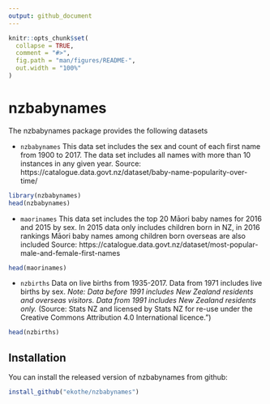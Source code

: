 ```yaml
---
output: github_document
---
```


<!-- README.md is generated from README.Rmd. Please edit that file -->

```r
knitr::opts_chunk$set(
  collapse = TRUE,
  comment = "#>",
  fig.path = "man/figures/README-",
  out.width = "100%"
)
```
# nzbabynames

The nzbabynames package provides the following datasets

- `nzbabynames` This data set includes the sex and count of each first name from 1900 to 2017. The data set includes all names with more than 10 instances in any given year. Source: https://catalogue.data.govt.nz/dataset/baby-name-popularity-over-time/

```r
library(nzbabynames)
head(nzbabynames)
```

- `maorinames` This data set includes the  top 20 Māori baby names for 2016 and 2015 by sex. In 2015 data only includes children born in NZ, in 2016 rankings Māori baby names among children born overseas are also included Source: https://catalogue.data.govt.nz/dataset/most-popular-male-and-female-first-names

```r
head(maorinames)
```

- `nzbirths` Data on live births from 1935-2017. Data from 1971 includes live births by sex. *Note: Data before 1991 includes New Zealand residents and overseas visitors. Data from 1991 includes New Zealand residents only.* (Source: Stats NZ and licensed by Stats NZ for re-use under the Creative Commons Attribution 4.0 International licence.")

```r
head(nzbirths)
```

## Installation

You can install the released version of nzbabynames from github:

```r
install_github("ekothe/nzbabynames")
```

